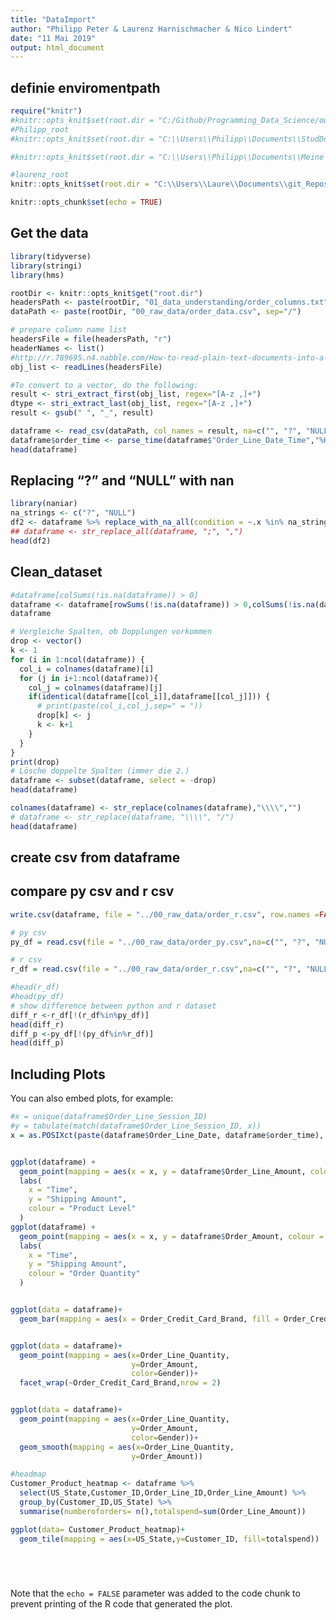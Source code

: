 ---
title: "DataImport"
author: "Philipp Peter & Laurenz Harnischmacher & Nico Lindert"
date: "11 Mai 2019"
output: html_document
---
## definie enviromentpath
```{r "knitr config", cache = FALSE, include=FALSE}
require("knitr")
#knitr::opts_knit$set(root.dir = "C:/Github/Programming_Data_Science/ourdata")
#Philipp_root
#knitr::opts_knit$set(root.dir = "C:\\Users\\Philipp\\Documents\\StudDocs\\Master\\SS2019\\Programming Data Science\\data")

#knitr::opts_knit$set(root.dir = "C:\\Users\\Philipp\\Documents\\Meine Dokumente\\StudiumDocs\\Master\\2019 SS\\Programming Data Science\\data")

#laurenz_root
knitr::opts_knit$set(root.dir = "C:\\Users\\Laure\\Documents\\git_Repositories\\phyk_data")

```
```{r setup, include=FALSE}
knitr::opts_chunk$set(echo = TRUE)
```

## Get the data 

```{r}
library(tidyverse)
library(stringi)
library(hms)

rootDir <- knitr::opts_knit$get("root.dir")
headersPath <- paste(rootDir, "01_data_understanding/order_columns.txt", sep="/")
dataPath <- paste(rootDir, "00_raw_data/order_data.csv", sep="/")

# prepare column name list
headersFile = file(headersPath, "r")
headerNames <- list()
#http://r.789695.n4.nabble.com/How-to-read-plain-text-documents-into-a-vector-td901794.html
obj_list <- readLines(headersFile)

#To convert to a vector, do the following:
result <- stri_extract_first(obj_list, regex="[A-z ,]+")
dtype <- stri_extract_last(obj_list, regex="[A-z ,]+")
result <- gsub(" ", "_", result)

dataframe <- read_csv(dataPath, col_names = result, na=c("", "?", "NULL", "NA", "Nan"), guess_max = 3400)
dataframe$order_time <- parse_time(dataframe$"Order_Line_Date_Time","%H\\:%M\\:%S")
head(dataframe)
```

## Replacing "?" and "NULL" with nan
```{r}
library(naniar)
na_strings <- c("?", "NULL")
df2 <- dataframe %>% replace_with_na_all(condition = ~.x %in% na_strings)
## dataframe <- str_replace_all(dataframe, ";", ",")
head(df2)

```

## Clean_dataset
```{r}
#dataframe[colSums(!is.na(dataframe)) > 0]
dataframe <- dataframe[rowSums(!is.na(dataframe)) > 0,colSums(!is.na(dataframe)) > 0]
dataframe
```
```{r}
# Vergleiche Spalten, ob Dopplungen vorkommen
drop <- vector()
k <- 1
for (i in 1:ncol(dataframe)) {
  col_i = colnames(dataframe)[i]
  for (j in i+1:ncol(dataframe)){
    col_j = colnames(dataframe)[j]
    if(identical(dataframe[[col_i]],dataframe[[col_j]])) {
      # print(paste(col_i,col_j,sep=" = "))
      drop[k] <- j
      k <- k+1
    }
  }
}
print(drop)
# Lösche doppelte Spalten (immer die 2.)
dataframe <- subset(dataframe, select = -drop)
head(dataframe)
```

``` {r}
colnames(dataframe) <- str_replace(colnames(dataframe),"\\\\","")
# dataframe <- str_replace(dataframe, "\\\\", "/")
head(dataframe)
```

## create csv from dataframe
## compare py csv and r csv
``` {r}
write.csv(dataframe, file = "../00_raw_data/order_r.csv", row.names =FALSE, na = "")

# py csv
py_df = read.csv(file = "../00_raw_data/order_py.csv",na=c("", "?", "NULL", "NA", "Nan"), sep = ",",)

# r csv
r_df = read.csv(file = "../00_raw_data/order_r.csv",na=c("", "?", "NULL", "NA", "Nan"),sep = "," )

#head(r_df)
#head(py_df)
# show difference between python and r dataset
diff_r <-r_df[!(r_df%in%py_df)]
head(diff_r)
diff_p <-py_df[!(py_df%in%r_df)]
head(diff_p)

```
## Including Plots

You can also embed plots, for example:

```{r}

#x = unique(dataframe$Order_Line_Session_ID)
#y = tabulate(match(dataframe$Order_Line_Session_ID, x))
x = as.POSIXct(paste(dataframe$Order_Line_Date, dataframe$order_time), format="%Y-%m-%d %H:%M:%S")


ggplot(dataframe) + 
  geom_point(mapping = aes(x = x, y = dataframe$Order_Line_Amount, color=dataframe$Product_Level_)) +
  labs(
    x = "Time",
    y = "Shipping Amount",
    colour = "Product Level"
  )
ggplot(dataframe) + 
  geom_point(mapping = aes(x = x, y = dataframe$Order_Amount, colour = dataframe$Gender)) +
  labs(
    x = "Time",
    y = "Shipping Amount",
    colour = "Order Quantity"
  )


ggplot(data = dataframe)+
  geom_bar(mapping = aes(x = Order_Credit_Card_Brand, fill = Order_Credit_Card_Brand))


ggplot(data = dataframe)+
  geom_point(mapping = aes(x=Order_Line_Quantity,
                           y=Order_Amount, 
                           color=Gender))+
  facet_wrap(~Order_Credit_Card_Brand,nrow = 2)


ggplot(data = dataframe)+
  geom_point(mapping = aes(x=Order_Line_Quantity,
                           y=Order_Amount, 
                           color=Gender))+
  geom_smooth(mapping = aes(x=Order_Line_Quantity,
                           y=Order_Amount))

#headmap
Customer_Product_heatmap <- dataframe %>%
  select(US_State,Customer_ID,Order_Line_ID,Order_Line_Amount) %>%
  group_by(Customer_ID,US_State) %>%
  summarise(numberoforders= n(),totalspend=sum(Order_Line_Amount))

ggplot(data= Customer_Product_heatmap)+
  geom_tile(mapping = aes(x=US_State,y=Customer_ID, fill=totalspend))





```




```{r}
```
Note that the `echo = FALSE` parameter was added to the code chunk to prevent printing of the R code that generated the plot.
